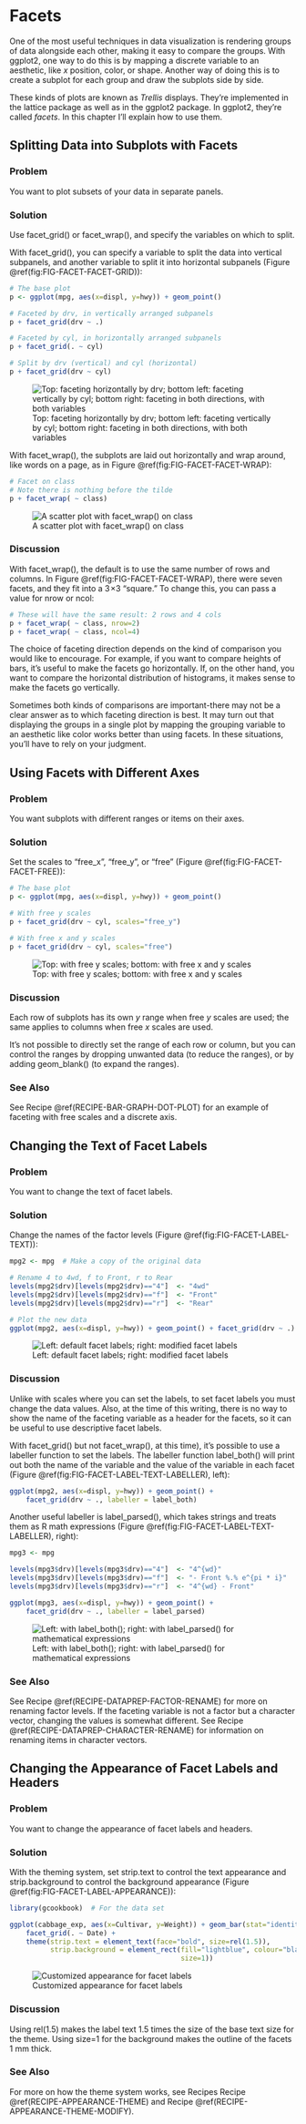 Facets {#CHAPTER-FACET}
======

One of the most useful techniques in data visualization is rendering
groups of data alongside each other, making it easy to compare the
groups. With ggplot2, one way to do this is by mapping a discrete
variable to an aesthetic, like *x* position, color, or shape. Another
way of doing this is to create a subplot for each group and draw the
subplots side by side.

These kinds of plots are known as *Trellis* displays. They're
implemented in the lattice package as well as in the ggplot2 package. In
ggplot2, they're called *facets*. In this chapter I'll explain
how to use them.

Splitting Data into Subplots with Facets {#RECIPE-FACET-BASIC}
----------------------------------------

### Problem

You want to plot subsets of your data in separate panels.

### Solution

Use facet_grid() or facet_wrap(), and specify the
variables on which to split.

With facet_grid(), you can specify a variable to split the data
into vertical subpanels, and another variable to split it into
horizontal subpanels (Figure \@ref(fig:FIG-FACET-FACET-GRID)):

```r
# The base plot
p <- ggplot(mpg, aes(x=displ, y=hwy)) + geom_point()

# Faceted by drv, in vertically arranged subpanels
p + facet_grid(drv ~ .)

# Faceted by cyl, in horizontally arranged subpanels
p + facet_grid(. ~ cyl)

# Split by drv (vertical) and cyl (horizontal)
p + facet_grid(drv ~ cyl)
```

![Top: faceting horizontally by drv; bottom left: faceting vertically by
cyl; bottom right: faceting in both directions, with both
variables](figs/rgcb_1101.png)

With facet_wrap(), the subplots are laid out horizontally and
wrap around, like words on a page, as in
Figure \@ref(fig:FIG-FACET-FACET-WRAP):

```r
# Facet on class
# Note there is nothing before the tilde
p + facet_wrap( ~ class)
```

![A scatter plot with facet\_wrap() on class](figs/rgcb_1102.png)

### Discussion

With facet_wrap(), the default is to use the same number of
rows and columns. In Figure \@ref(fig:FIG-FACET-FACET-WRAP), there were
seven facets, and they fit into a 3 ×3 "square." To change this,
you can pass a value for nrow or ncol:

```r
# These will have the same result: 2 rows and 4 cols
p + facet_wrap( ~ class, nrow=2)
p + facet_wrap( ~ class, ncol=4)
```

The choice of faceting direction depends on the kind of comparison you
would like to encourage. For example, if you want to compare heights of
bars, it's useful to make the facets go horizontally. If, on the
other hand, you want to compare the horizontal distribution of
histograms, it makes sense to make the facets go vertically.

Sometimes both kinds of comparisons are important-there may not be a
clear answer as to which faceting direction is best. It may turn out
that displaying the groups in a single plot by mapping the grouping
variable to an aesthetic like color works better than using facets. In
these situations, you'll have to rely on your judgment.

Using Facets with Different Axes {#RECIPE-FACET-FREE}
--------------------------------

### Problem

You want subplots with different ranges or items on their axes.

### Solution

Set the scales to "free_x", "free_y", or "free"
(Figure \@ref(fig:FIG-FACET-FACET-FREE)):

```r
# The base plot
p <- ggplot(mpg, aes(x=displ, y=hwy)) + geom_point()

# With free y scales
p + facet_grid(drv ~ cyl, scales="free_y")

# With free x and y scales
p + facet_grid(drv ~ cyl, scales="free")
```

![Top: with free y scales; bottom: with free x and y
scales](figs/rgcb_1103.png)

### Discussion

Each row of subplots has its own *y* range when free *y* scales are
used; the same applies to columns when free *x* scales are used.

It's not possible to directly set the range of each row or column,
but you can control the ranges by dropping unwanted data (to reduce the
ranges), or by adding geom_blank() (to expand the ranges).

### See Also

See Recipe \@ref(RECIPE-BAR-GRAPH-DOT-PLOT) for an example of faceting with
free scales and a discrete axis.

Changing the Text of Facet Labels {#RECIPE-FACET-LABEL-TEXT}
---------------------------------

### Problem

You want to change the text of facet labels.

### Solution

Change the names of the factor levels
(Figure \@ref(fig:FIG-FACET-LABEL-TEXT)):

```r
mpg2 <- mpg  # Make a copy of the original data

# Rename 4 to 4wd, f to Front, r to Rear
levels(mpg2$drv)[levels(mpg2$drv)=="4"]  <- "4wd"
levels(mpg2$drv)[levels(mpg2$drv)=="f"]  <- "Front"
levels(mpg2$drv)[levels(mpg2$drv)=="r"]  <- "Rear"

# Plot the new data
ggplot(mpg2, aes(x=displ, y=hwy)) + geom_point() + facet_grid(drv ~ .)
```

![Left: default facet labels; right: modified facet
labels](figs/rgcb_1104.png)

### Discussion

Unlike with scales where you can set the labels, to set facet labels you
must change the data values. Also, at the time of this writing, there is
no way to show the name of the faceting variable as a header for the
facets, so it can be useful to use descriptive facet labels.

With facet_grid() but not facet_wrap(), at this time),
it's possible to use a labeller function to set the labels. The
labeller function label_both() will print out both the name of
the variable and the value of the variable in each facet
(Figure \@ref(fig:FIG-FACET-LABEL-TEXT-LABELLER), left):

```r
ggplot(mpg2, aes(x=displ, y=hwy)) + geom_point() +
    facet_grid(drv ~ ., labeller = label_both)
```

Another useful labeller is label_parsed(), which takes strings
and treats them as R math expressions
(Figure \@ref(fig:FIG-FACET-LABEL-TEXT-LABELLER), right):

```r
mpg3 <- mpg

levels(mpg3$drv)[levels(mpg3$drv)=="4"]  <- "4^{wd}"
levels(mpg3$drv)[levels(mpg3$drv)=="f"]  <- "- Front %.% e^{pi * i}"
levels(mpg3$drv)[levels(mpg3$drv)=="r"]  <- "4^{wd} - Front"

ggplot(mpg3, aes(x=displ, y=hwy)) + geom_point() +
    facet_grid(drv ~ ., labeller = label_parsed)
```

![Left: with label\_both(); right: with label\_parsed() for mathematical
expressions](figs/rgcb_1105.png)

### See Also

See Recipe \@ref(RECIPE-DATAPREP-FACTOR-RENAME) for more on renaming factor
levels. If the faceting variable is not a factor but a character vector,
changing the values is somewhat different. See
Recipe \@ref(RECIPE-DATAPREP-CHARACTER-RENAME) for information on renaming
items in character vectors.

Changing the Appearance of Facet Labels and Headers {#RECIPE-FACET-LABEL-APPEARANCE}
---------------------------------------------------

### Problem

You want to change the appearance of facet labels and headers.

### Solution

With the theming system, set strip.text to control the text appearance
and strip.background to control the background appearance
(Figure \@ref(fig:FIG-FACET-LABEL-APPEARANCE)):

```r
library(gcookbook)  # For the data set

ggplot(cabbage_exp, aes(x=Cultivar, y=Weight)) + geom_bar(stat="identity") +
    facet_grid(. ~ Date) +
    theme(strip.text = element_text(face="bold", size=rel(1.5)),
          strip.background = element_rect(fill="lightblue", colour="black",
                                          size=1))
```

![Customized appearance for facet labels](figs/rgcb_1106.png)

### Discussion {#_discussion}

Using rel(1.5) makes the label text 1.5 times the size of the base text
size for the theme. Using size=1 for the background makes the outline of
the facets 1 mm thick.

### See Also

For more on how the theme system works, see Recipes
Recipe \@ref(RECIPE-APPEARANCE-THEME) and
Recipe \@ref(RECIPE-APPEARANCE-THEME-MODIFY).
